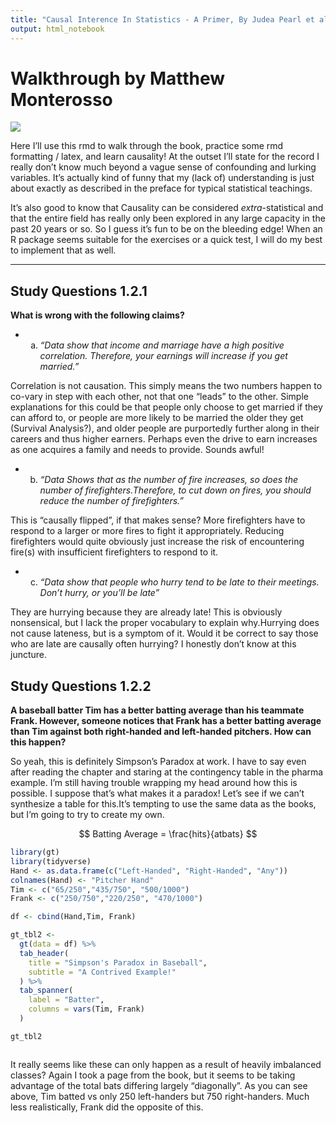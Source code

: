 ```yaml
---
title: "Causal Interence In Statistics - A Primer, By Judea Pearl et al"
output: html_notebook
---
```

# Walkthrough by Matthew Monterosso
![](C:\\Users\\Matth\\Desktop\\causal.jpg)

Here I'll use this rmd to walk through the book, practice some rmd formatting / latex, and learn causality! At the outset I'll state for the record I really don't know much beyond a vague sense of confounding and lurking variables. It's actually kind of funny that my (lack of) understanding is just about exactly as described in the preface for typical statistical teachings.

It's also good to know that Causality can be considered *extra*-statistical and that the entire field has really only been explored in any large capacity in the past 20 years or so. So I guess it's fun to be on the bleeding edge! When an R package seems suitable for the exercises or a quick test, I will do my best to implement that as well.

***

## Study Questions 1.2.1

**What is wrong with the following claims?**

 * (a) *"Data show that income and marriage have a high positive correlation. Therefore, your earnings will increase if you get married."*


Correlation is not causation. This simply means the two numbers happen to co-vary in step with each other, not that one "leads" to the other. Simple explanations for this could be that people only choose to get married if they can afford to, or people are more likely to be married the older they get (Survival Analysis?), and older people are purportedly further along in their careers and thus higher earners. Perhaps even the drive to earn increases as one acquires a family and needs to provide. Sounds awful!

* (b) *"Data Shows that as the number of fire increases, so does the number of firefighters.Therefore, to cut down on fires, you should reduce the number of firefighters."*

This is "causally flipped", if that makes sense? More firefighters have to respond to a larger or more fires to fight it appropriately. Reducing firefighters would quite obviously just increase the risk of encountering fire(s) with insufficient firefighters to respond to it.

* (c) *"Data show that people who hurry tend to be late to their meetings. Don't hurry, or you'll be late"*

They are hurrying because they are already late! This is obviously nonsensical, but I lack the proper vocabulary to explain why.Hurrying does not cause lateness, but is a symptom of it. Would it be correct to say those who are late are causally often hurrying? I honestly don't know at this juncture. 


## Study Questions 1.2.2

**A baseball batter Tim has a better batting average than his teammate Frank. However, someone notices that Frank has a better batting average than Tim against both right-handed and left-handed pitchers. How can this happen?**

So yeah, this is definitely Simpson's Paradox at work. I have to say even after reading the chapter and staring at the contingency table in the pharma example. I'm still having trouble wrapping my head around how this is possible. I suppose that's what makes it a paradox! Let's see if we can't synthesize a table for this.It's tempting to use the same data as the books, but I'm going to try to create my own.


$$ Batting Average = \frac{hits}{atbats} $$



```r
library(gt)
library(tidyverse)
Hand <- as.data.frame(c("Left-Handed", "Right-Handed", "Any"))
colnames(Hand) <- "Pitcher Hand"
Tim <- c("65/250","435/750", "500/1000")
Frank <- c("250/750","220/250", "470/1000")

df <- cbind(Hand,Tim, Frank)

gt_tbl2 <- 
  gt(data = df) %>%
  tab_header(
    title = "Simpson's Paradox in Baseball",
    subtitle = "A Contrived Example!"
  ) %>%
  tab_spanner(
    label = "Batter",
    columns = vars(Tim, Frank)
  )

gt_tbl2



```
It really seems like these can only happen as a result of heavily imbalanced classes? Again I took a page from the book, but it seems to be taking advantage of the total bats differing largely "diagonally". As you can see above, Tim batted vs only 250 left-handers but 750 right-handers. Much less realistically, Frank did the opposite of this.
